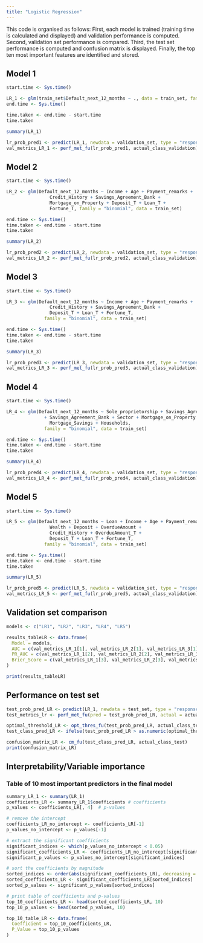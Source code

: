 ```yaml
---
title: "Logistic Regression"
---
```


This code is organised as follows: 
First, each model is trained (training time is calculated and displayed) and validation performance is computed.
Second, validation set performance is compared.
Third, the test set performance is computed and confusion matrix is displayed. 
Finally, the top ten most important features are identified and stored.

## Model 1
```r
start.time <- Sys.time()

LR_1 <- glm(train_set$Default_next_12_months ~ ., data = train_set, family = "binomial")
end.time <- Sys.time()

time.taken <- end.time - start.time
time.taken

summary(LR_1)

lr_prob_pred1 <- predict(LR_1, newdata = validation_set, type = "response")
val_metrics_LR_1 <- perf_met_fu(lr_prob_pred1, actual_class_validation)
```



## Model 2
```r
start.time <- Sys.time()

LR_2 <- glm(Default_next_12_months ~ Income + Age + Payment_remarks + 
                Credit_History + Savings_Agreement_Bank + 
                Mortgage_on_Property + Deposit_T + Loan_T +
                Fortune_T, family = "binomial", data = train_set)

end.time <- Sys.time()
time.taken <- end.time - start.time
time.taken

summary(LR_2)

lr_prob_pred2 <- predict(LR_2, newdata = validation_set, type = "response")
val_metrics_LR_2 <- perf_met_fu(lr_prob_pred2, actual_class_validation)
```


## Model 3
```r
start.time <- Sys.time()

LR_3 <- glm(Default_next_12_months ~ Income + Age + Payment_remarks + 
                Credit_History + Savings_Agreement_Bank + 
                Deposit_T + Loan_T + Fortune_T, 
              family = "binomial", data = train_set)

end.time <- Sys.time()
time.taken <- end.time - start.time
time.taken

summary(LR_3)

lr_prob_pred3 <- predict(LR_3, newdata = validation_set, type = "response")
val_metrics_LR_3 <- perf_met_fu(lr_prob_pred3, actual_class_validation)
```


## Model 4 
```r
start.time <- Sys.time()

LR_4 <- glm(Default_next_12_months ~ Sole_proprietorship + Savings_Agreement_Fund
              + Savings_Agreement_Bank + Sector + Mortgage_on_Property + 
                Mortgage_Savings + Households, 
              family = "binomial", data = train_set)

end.time <- Sys.time()
time.taken <- end.time - start.time
time.taken

summary(LR_4)

lr_prob_pred4 <- predict(LR_4, newdata = validation_set, type = "response")
val_metrics_LR_4 <- perf_met_fu(lr_prob_pred4, actual_class_validation)
```



## Model 5 
```r
start.time <- Sys.time()

LR_5 <- glm(Default_next_12_months ~ Loan + Income + Age + Payment_remarks + 
                Wealth + Deposit + OverdueAmount +
                Credit_History + OverdueAmount_T +
                Deposit_T + Loan_T + Fortune_T, 
              family = "binomial", data = train_set)

end.time <- Sys.time()
time.taken <- end.time - start.time
time.taken

summary(LR_5)

lr_prob_pred5 <- predict(LR_5, newdata = validation_set, type = "response")
val_metrics_LR_5 <- perf_met_fu(lr_prob_pred5, actual_class_validation)
```


## Validation set comparison
```r
models <- c("LR1", "LR2", "LR3", "LR4", "LR5")

results_tableLR <- data.frame(
  Model = models,
  AUC = c(val_metrics_LR_1[1], val_metrics_LR_2[1], val_metrics_LR_3[1], val_metrics_LR_4[1], val_metrics_LR_5[1]),
  PR_AUC = c(val_metrics_LR_1[2], val_metrics_LR_2[2], val_metrics_LR_3[2], val_metrics_LR_4[2], val_metrics_LR_5[2]),
  Brier_Score = c(val_metrics_LR_1[3], val_metrics_LR_2[3], val_metrics_LR_3[3], val_metrics_LR_4[3], val_metrics_LR_5[3])
)

print(results_tableLR)
```


## Performance on test set
```r
test_prob_pred_LR <- predict(LR_1, newdata = test_set, type = "response")
test_metrics_lr <- perf_met_fu(pred = test_prob_pred_LR, actual = actual_class_test)

optimal_threshold_LR <- opt_thres_fu(test_prob_pred_LR, actual_class_test)
test_class_pred_LR <- ifelse(test_prob_pred_LR > as.numeric(optimal_threshold_LR)[1], 1, 0)

confusion_matrix_LR <- cm_fu(test_class_pred_LR, actual_class_test)
print(confusion_matrix_LR)
```


## Interpretability/Variable importance

### Table of 10 most important predictors in the final model
```r
summary_LR_1 <- summary(LR_1)
coefficients_LR <- summary_LR_1$coefficients # coefficients
p_values <- coefficients_LR[, 4]  # p-values

# remove the intercept
coefficients_LR_no_intercept <- coefficients_LR[-1] 
p_values_no_intercept <- p_values[-1]

# extract the significant coefficients
significant_indices <- which(p_values_no_intercept < 0.05)
significant_coefficients_LR <- coefficients_LR_no_intercept[significant_indices]
significant_p_values <- p_values_no_intercept[significant_indices]

# sort the coefficients by magnitude
sorted_indices <- order(abs(significant_coefficients_LR), decreasing = TRUE)
sorted_coefficients_LR <- significant_coefficients_LR[sorted_indices]
sorted_p_values <- significant_p_values[sorted_indices]

# print table of coefficients and p-values
top_10_coefficients_LR <- head(sorted_coefficients_LR, 10)
top_10_p_values <- head(sorted_p_values, 10)

top_10_table_LR <- data.frame(
  Coefficient = top_10_coefficients_LR,
  P_Value = top_10_p_values
)
```
